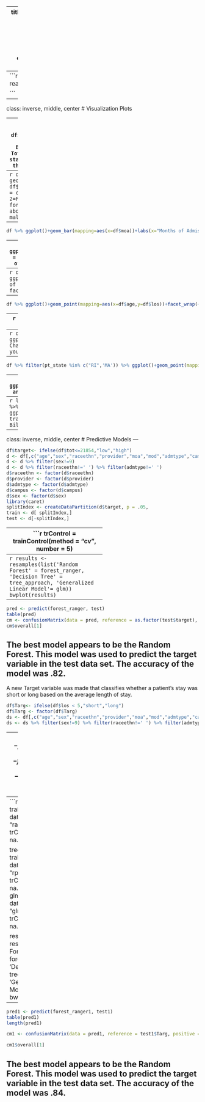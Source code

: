 
---
title: "Midterm Project--Ryan Dobrzynski"
output:
  xaringan::moon_reader:
    lib_dir: libs
    nature:
      highlightStyle: github
      highlightLines: true
      countIncrementalSlides: false
---
```r
library(tidyverse)
df<-read_csv("midterm_data.csv")

```

---
class: inverse, middle, center
# Visualization Plots

---
```r
df %>% ggplot()+
  geom_point(mapping = aes(x = df$los, y=df$tot))+labs(x="Length of Stay",y="Total Bill",title="Length of Stay vs Total Bill",caption="As length of stay increases, the total bill for the patient tends to increase.")
```

---
```r
df %>% ggplot()+
  geom_bar(mapping = aes(x = df$sex))+scale_x_continuous(limits = c(0,3))+labs(x="Sex: 1=Male, 2=Female",title="Total Patients for each Sex",caption="Female has about 10,000 more patients than males.")
```

---
```r
df %>% ggplot()+geom_bar(mapping=aes(x=df$moa))+labs(x="Months of Admission",title="Total Patients for each Month",caption="The months are fairly even for admissions.")
```

---
```r
df %>% ggplot()+geom_col(mapping=aes(x=df$sex,y=df$los))+scale_x_continuous(limits = c(0,3))+labs(x="Sex: 1=Male, 2=Female",y="Length of Stay",title="Length of Stay for each Sex",caption="Female stay slighlty longer than males.")
```

---
```r
df %>% ggplot()+geom_point(mapping=aes(x=df$age,y=df$los))+labs(x="Age",y="Length of Stay",title="Age vs Length of Stay",caption="Age does not seem to be a factor in determining length of stay.")
```

---
```r
df %>% ggplot()+geom_point(mapping=aes(x=df$age,y=df$los))+facet_wrap(~df$sex)+labs(x="Age",y="Length of Stay",title="Age vs Length of Stay",caption="1 is male and 2 is female, it appears there are 4 cases labeled as 9 as well.")
```

---
```r
df %>% ggplot()+geom_bar(mapping=aes(x=df$provider))+labs(x="Provider Number",title="Providers Total Patients",caption="Provider 7205 has the most patients.")
```

---
```r
df %>% ggplot()+geom_point(mapping=aes(x=df$age,y=df$tot))+facet_wrap(~df$raceethn)+labs(x="Age",y="Total Charged",title="Age vs Total Charged by Races",caption="For most of the races, it seems like youngest patients have the highest charge.")
```

---
```r
df %>% filter(pt_state %in% c("RI",'MA')) %>% ggplot()+geom_point(mapping=aes(x=age,y=tot))+facet_wrap(~pt_state)+labs(x="Age",y="Total Charged",title="Age vs Total Charged by State",caption="For both states, it seems like youngest patients have the highest charge.")
```

---
```r
df %>%filter(pt_state %in% c("RI",'MA')) %>% ggplot()+geom_bar(mapping=aes(x=pt_state))+labs(x="State",caption="There are far more patients from RI than MA.",title="Patients in RI and MA")
```

---
```r
library(lubridate)
library(gganimate)
df$months<-month.abb[df$moa]
df %>% filter(pt_state %in% c("RI",'MA')) %>% ggplot(mapping=aes(x=moa,y=tot,color=pt_state))+geom_line()+
  transition_reveal(moa)+labs(x="Month of Admission",y="Total Bills",color="State",title="Total Bills throughout the year")
```
---
class: inverse, middle, center
# Predictive Models
---
```r
df$target<- ifelse(df$tot<=21854,"low","high")
d <- df[,c("age","sex","raceethn","provider","moa","mod","admtype","campus", 'los','target')]
d <- d %>% filter(sex!=9)
d <- d %>% filter(raceethn!=' ') %>% filter(admtype!=' ')
d$raceethn <- factor(d$raceethn)
d$provider <- factor(d$provider)
d$admtype <- factor(d$admtype)
d$campus <- factor(d$campus)
d$sex <- factor(d$sex)
library(caret)
splitIndex <- createDataPartition(d$target, p = .05,                           list = FALSE)
train <- d[ splitIndex,]
test <- d[-splitIndex,]
```
---
```r
trControl = trainControl(method = "cv",
                         number = 5)

forest_ranger <- train(target~., data=train, 
                    method = "ranger", 
                    trControl = trControl,
                    na.action=na.omit)

tree_approach <- train(target~., data=train, 
                                method = "rpart2", 
                                trControl = trControl,
                       na.action=na.omit)
glm <- train(target~., data=train, 
                                method = "glm", 
                                trControl = trControl,  na.action=na.omit)
```                               
---                                
```r
results <- resamples(list('Random Forest' = forest_ranger,
                          'Decision Tree' = tree_approach,
                          'Generalized Linear Model'= glm))
bwplot(results)
```
---
```r
pred <- predict(forest_ranger, test)
table(pred)
cm <- confusionMatrix(data = pred, reference = as.factor(test$target), positive = "high")
cm$overall[1]
```

The best model appears to be the Random Forest. This model was used to predict the target variable in the test data set. The accuracy of the model was .82. 
---
A new Target variable was made that classifies whether a patient's stay was short or long based on the average length of stay. 
```r
df$Targ<- ifelse(df$los < 5,"short","long")
df$Targ <- factor(df$Targ)
ds <- df[,c("age","sex","raceethn","provider","moa","mod","admtype","campus", 'tot','Targ')]
ds <- ds %>% filter(sex!=9) %>% filter(raceethn!=' ') %>% filter(admtype!=' ')
```
---
```r
ds$provider <- factor(ds$provider)
ds$admtype <- factor(ds$admtype)
ds$campus <- factor(ds$campus)
ds$sex <- factor(ds$sex)

splitIndex1 <- createDataPartition(ds$Targ, p =.05,                           list = FALSE)
train1 <- ds[ splitIndex1,]
test1 <- ds[-splitIndex1,]
trControl1 = trainControl(method = "cv",
                         number = 5)
```
---
```r
forest_ranger1 <- train(Targ~., data=train1, 
                    method = "ranger", 
                    trControl = trControl,
                    na.action=na.omit)

tree_approach1 <- train(Targ~., data=train1, 
                                method = "rpart2", 
                                trControl = trControl,
                       na.action=na.omit)
glm1 <- train(Targ~., data=train1, 
                                method = "glm", 
                                trControl = trControl,  na.action=na.omit)

results1 <- resamples(list('Random Forest' = forest_ranger1,
                          'Decision Tree' = tree_approach1,
                          'Generalized Linear Model'= glm1))
bwplot(results1)
```
---
```r
pred1 <- predict(forest_ranger1, test1)
table(pred1)
length(pred1)

cm1 <- confusionMatrix(data = pred1, reference = test1$Targ, positive = "short")

cm1$overall[1]
```

The best model appears to be the Random Forest. This model was used to predict the target variable in the test data set. The accuracy of the model was .84.
---
